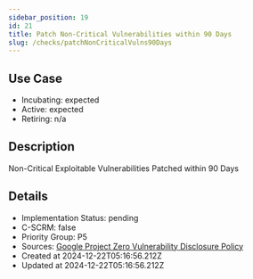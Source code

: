 ```yaml
---
sidebar_position: 19
id: 21
title: Patch Non-Critical Vulnerabilities within 90 Days
slug: /checks/patchNonCriticalVulns90Days
---
```


## Use Case
<!-- LEVELS:START -->
- Incubating: expected
- Active: expected
- Retiring: n/a
<!-- LEVELS:END -->

<!-- DESCRIPTION:START -->
## Description
Non-Critical Exploitable Vulnerabilities Patched within 90 Days
<!-- DESCRIPTION:END -->

<!-- DETAILS:START -->
## Details
- Implementation Status: pending
- C-SCRM: false
- Priority Group: P5
- Sources: [Google Project Zero Vulnerability Disclosure Policy](https://googleprojectzero.blogspot.com/p/vulnerability-disclosure-policy.html)
- Created at 2024-12-22T05:16:56.212Z
- Updated at 2024-12-22T05:16:56.212Z
<!-- DETAILS:END -->

